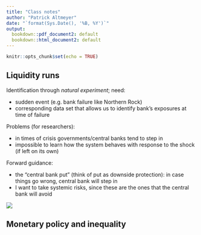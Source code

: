 ```yaml
---
title: "Class notes"
author: "Patrick Altmeyer"
date: "`format(Sys.Date(), '%B, %Y')`"
output: 
  bookdown::pdf_document2: default
  bookdown::html_document2: default
---
```


```r
knitr::opts_chunk$set(echo = TRUE)
```

## Liquidity runs

Identification through *natural experiment*; need:

- sudden event (e.g. bank failure like Northern Rock)
- corresponding data set that allows us to identify bank's exposures at time of failure

Problems (for researchers):

- in times of crisis governments/central banks tend to step in
- impossible to learn how the system behaves with response to the shock (if left on its own)

Forward guidance:

- the "central bank put" (think of put as downside protection): in case things go wrong, central bank will step in
- I want to take systemic risks, since these are the ones that the central bank will avoid

![](www/liq_runs_panel.png)

## Monetary policy and inequality



